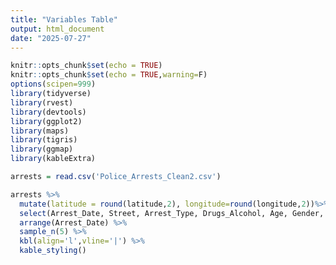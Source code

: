 ```yaml
---
title: "Variables Table"
output: html_document
date: "2025-07-27"
---
```


```r
knitr::opts_chunk$set(echo = TRUE)
knitr::opts_chunk$set(echo = TRUE,warning=F)
options(scipen=999)
library(tidyverse)
library(rvest)
library(devtools)
library(ggplot2)
library(maps)
library(tigris)
library(ggmap)
library(kableExtra)

```


```r
arrests = read.csv('Police_Arrests_Clean2.csv') 

arrests %>%
  mutate(latitude = round(latitude,2), longitude=round(longitude,2))%>%
  select(Arrest_Date, Street, Arrest_Type, Drugs_Alcohol, Age, Gender, Race, Disposition) %>%
  arrange(Arrest_Date) %>%
  sample_n(5) %>%
  kbl(align='l',vline='|') %>%
  kable_styling()
```


